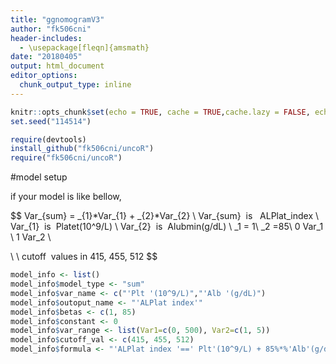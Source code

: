 ---
title: "ggnomogramV3"
author: "fk506cni"
header-includes:
  - \usepackage[fleqn]{amsmath}
date: "20180405"
output: html_document
editor_options: 
  chunk_output_type: inline
---

```{r setup}
knitr::opts_chunk$set(echo = TRUE, cache = TRUE,cache.lazy = FALSE, echo=TRUE)
set.seed("114514")
```

```{r}
require(devtools)
install_github("fk506cni/uncoR")
require("fk506cni/uncoR")
```

#model setup

if your model is like bellow, 


$$
Var_{sum} = \beta_{1}*Var_{1} + \beta_{2}*Var_{2} \\
Var_{sum} \ is \  ALPlat\_index \\
Var_{1} \ is \ Platet(10^9/L) \\
Var_{2} \ is \ Alubmin(g/dL) \\
\beta_1 = 1\\
\beta_2 =85\\
0 \leq Var_1 \leq 500 \\
1 \leq Var_2 \leq 5 \\

\\
\\
cutoff \ values\ in\ 415,\ 455,\ 512 
$$

```{r}
model_info <- list()
model_info$model_type <- "sum"
model_info$var_name <- c("'Plt '(10^9/L)","'Alb '(g/dL)")
model_info$outoput_name <- "'ALPlat index'"
model_info$betas <- c(1, 85)
model_info$constant <- 0
model_info$var_range <- list(Var1=c(0, 500), Var2=c(1, 5))
model_info$cutoff_val <- c(415, 455, 512)
model_info$formula <- "'ALPlat index '==' Plt'(10^9/L) + 85%*%'Alb'(g/dL)"
```



